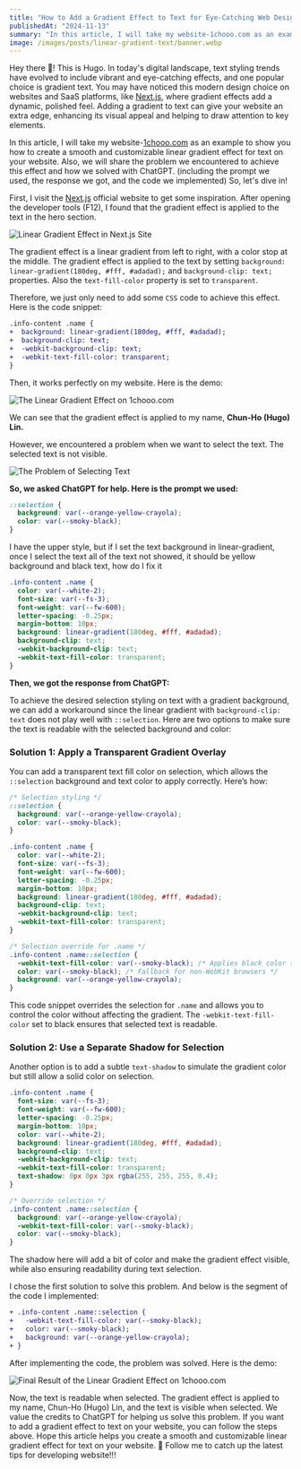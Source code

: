 ```yaml
---
title: "How to Add a Gradient Effect to Text for Eye-Catching Web Design"
publishedAt: "2024-11-13"
summary: "In this article, I will take my website-1chooo.com as an example to show you how to create a smooth and customizable linear gradient effect for text on your website. Also, we will share the problem we encountered to achieve this effect and how we solved with ChatGPT. (including the prompt we used, the response we got, and the code we implemented) So, let's dive in!"
image: /images/posts/linear-gradient-text/banner.webp
---
```


Hey there 👋! This is Hugo. In today's digital landscape, text styling trends have evolved to include vibrant and eye-catching effects, and one popular choice is gradient text. You may have noticed this modern design choice on websites and SaaS platforms, like [Next.js](https://nextjs.org/), where gradient effects add a dynamic, polished feel. Adding a gradient to text can give your website an extra edge, enhancing its visual appeal and helping to draw attention to key elements.

In this article, I will take my website-[1chooo.com](https://1chooo.com) as an example to show you how to create a smooth and customizable linear gradient effect for text on your website. Also, we will share the problem we encountered to achieve this effect and how we solved with ChatGPT. (including the prompt we used, the response we got, and the code we implemented) So, let's dive in!

First, I visit the [Next.js](https://nextjs.org/) official website to get some inspiration. After opening the developer tools (F12), I found that the gradient effect is applied to the text in the hero section.

![Linear Gradient Effect in Next.js Site](/images/posts/linear-gradient-text/linear-gradient-in-next-js-site.webp)

The gradient effect is a linear gradient from left to right, with a color stop at the middle. The gradient effect is applied to the text by setting `background: linear-gradient(180deg, #fff, #adadad);` and `background-clip: text;` properties. Also the `text-fill-color` property is set to `transparent`.

Therefore, we just only need to add some `CSS` code to achieve this effect. Here is the code snippet:

```diff
.info-content .name {
+  background: linear-gradient(180deg, #fff, #adadad);
+  background-clip: text;
+  -webkit-background-clip: text;
+  -webkit-text-fill-color: transparent;
}
```

Then, it works perfectly on my website. Here is the demo:

![The Linear Gradient Effect on 1chooo.com](/images/posts/linear-gradient-text/after.webp)

We can see that the gradient effect is applied to my name, **Chun-Ho (Hugo) Lin.**

However, we encountered a problem when we want to select the text. The selected text is not visible.

![The Problem of Selecting Text](/images/posts/linear-gradient-text/selection-not-work.webp)

**So, we asked ChatGPT for help. Here is the prompt we used:**

```css
::selection {
  background: var(--orange-yellow-crayola);
  color: var(--smoky-black);
}
```

I have the upper style, but if I set the text background in linear-gradient, once I select the text all of the text not showed, it should be yellow background and black text, how do I fix it

```css
.info-content .name {
  color: var(--white-2);
  font-size: var(--fs-3);
  font-weight: var(--fw-600);
  letter-spacing: -0.25px;
  margin-bottom: 10px;
  background: linear-gradient(180deg, #fff, #adadad);
  background-clip: text;
  -webkit-background-clip: text;
  -webkit-text-fill-color: transparent;
}
```

**Then, we got the response from ChatGPT:**

To achieve the desired selection styling on text with a gradient background, we can add a workaround since the linear gradient with `background-clip: text` does not play well with `::selection`. Here are two options to make sure the text is readable with the selected background and color:

### Solution 1: Apply a Transparent Gradient Overlay

You can add a transparent text fill color on selection, which allows the `::selection` background and text color to apply correctly. Here’s how:

```css
/* Selection styling */
::selection {
  background: var(--orange-yellow-crayola);
  color: var(--smoky-black);
}

.info-content .name {
  color: var(--white-2);
  font-size: var(--fs-3);
  font-weight: var(--fw-600);
  letter-spacing: -0.25px;
  margin-bottom: 10px;
  background: linear-gradient(180deg, #fff, #adadad);
  background-clip: text;
  -webkit-background-clip: text;
  -webkit-text-fill-color: transparent;
}

/* Selection override for .name */
.info-content .name::selection {
  -webkit-text-fill-color: var(--smoky-black); /* Applies black color to text */
  color: var(--smoky-black); /* Fallback for non-WebKit browsers */
  background: var(--orange-yellow-crayola);
}
```

This code snippet overrides the selection for `.name` and allows you to control the color without affecting the gradient. The `-webkit-text-fill-color` set to black ensures that selected text is readable.

### Solution 2: Use a Separate Shadow for Selection

Another option is to add a subtle `text-shadow` to simulate the gradient color but still allow a solid color on selection.

```css
.info-content .name {
  font-size: var(--fs-3);
  font-weight: var(--fw-600);
  letter-spacing: -0.25px;
  margin-bottom: 10px;
  color: var(--white-2);
  background: linear-gradient(180deg, #fff, #adadad);
  background-clip: text;
  -webkit-background-clip: text;
  -webkit-text-fill-color: transparent;
  text-shadow: 0px 0px 3px rgba(255, 255, 255, 0.4);
}

/* Override selection */
.info-content .name::selection {
  background: var(--orange-yellow-crayola);
  -webkit-text-fill-color: var(--smoky-black);
  color: var(--smoky-black);
}
```

The shadow here will add a bit of color and make the gradient effect visible, while also ensuring readability during text selection.

I chose the first solution to solve this problem. And below is the segment of the code I implemented:

```diff
+ .info-content .name::selection {
+   -webkit-text-fill-color: var(--smoky-black);
+   color: var(--smoky-black);
+   background: var(--orange-yellow-crayola);
+ }
```

After implementing the code, the problem was solved. Here is the demo:

![Final Result of the Linear Gradient Effect on 1chooo.com](/images/posts/linear-gradient-text/final.webp)

Now, the text is readable when selected. The gradient effect is applied to my name, Chun-Ho (Hugo) Lin, and the text is visible when selected. We value the credits to ChatGPT for helping us solve this problem. If you want to add a gradient effect to text on your website, you can follow the steps above. Hope this article helps you create a smooth and customizable linear gradient effect for text on your website. 🚀 Follow me to catch up the latest tips for developing website!!!
